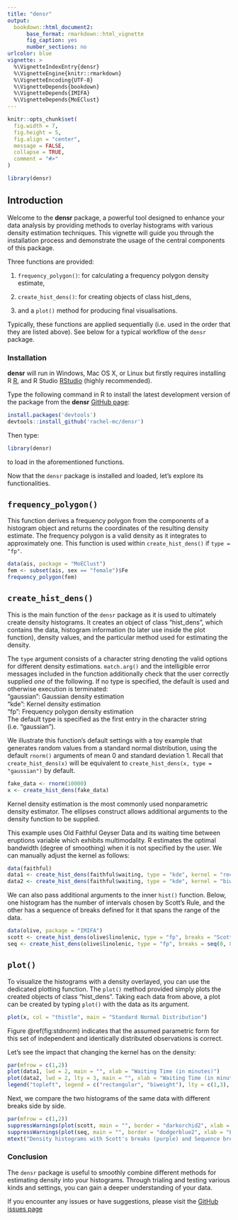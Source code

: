 ```yaml
---
title: "densr"
output: 
  bookdown::html_document2:
      base_format: rmarkdown::html_vignette
      fig_caption: yes
      number_sections: no
urlcolor: blue
vignette: >
  %\VignetteIndexEntry{densr}
  %\VignetteEngine{knitr::rmarkdown}
  %\VignetteEncoding{UTF-8}
  %\VignetteDepends{bookdown}
  %\VignetteDepends{IMIFA}
  %\VignetteDepends{MoEClust}
---
```


```r
knitr::opts_chunk$set(
  fig.width = 7,
  fig.height = 5,
  fig.align = "center",
  message = FALSE,
  collapse = TRUE,
  comment = "#>"
)
```

```r
library(densr)
```

## Introduction

Welcome to the __densr__ package, a powerful tool designed to enhance your data analysis by providing methods to overlay histograms with various density estimation techniques. This vignette will guide you through the installation process and demonstrate the usage of the central components of this package.

Three functions are provided:

  1. `frequency_polygon()`: for calculating a frequency polygon density estimate,
  
  2. `create_hist_dens()`: for creating objects of class hist_dens,
  
  3. and a `plot()` method for producing final visualisations.
  
Typically, these functions are applied sequentially (i.e. used in the order that they are listed above). See below for a typical workflow of the `densr` package.

### Installation

__densr__ will run in Windows, Mac OS X, or Linux but firstly requires installing R [R](https://cran.r-project.org/), and R Studio [RStudio](https://www.rstudio.com/) (highly recommended).

Type the following command in R to install the latest development version of the package from the __densr__ [GitHub page](https://github.com/rachel-mc/densr): 

```r
install.packages('devtools')
devtools::install_github('rachel-mc/densr')
```

Then type:

```r
library(densr)
```

to load in the aforementioned functions.

Now that the `densr` package is installed and loaded, let's explore its functionalities.

## `frequency_polygon()`

This function derives a frequency polygon from the components of a histogram object and returns the coordinates of the resulting density estimate. The frequency polygon is a valid density as it integrates to approximately one. This function is used within `create_hist_dens()` if `type = "fp"`.

```r
data(ais, package = "MoEClust")
fem <- subset(ais, sex == "female")$Fe
frequency_polygon(fem)
```

## `create_hist_dens()`

This is the main function of the `densr` package as it is used to ultimately create density histograms. It creates an object of class "hist_dens", which contains the data, histogram information (to later use inside the plot function), density values, and the particular method used for estimating the density.

The `type` argument consists of a character string denoting the valid options for different density estimations. `match.arg()` and the intelligible error messages included in the function additionally check that the user correctly supplied _one_ of the following.   If no type is specified, the default is used and otherwise execution is terminated:  
  "gaussian": Gaussian density estimation  
  "kde": Kernel density estimation  
  "fp": Frequency polygon density estimation  
The default type is specified as the first entry in the character string (i.e. "gaussian").

We illustrate this function's default settings with a toy example that generates random values from a standard normal distribution, using the default `rnorm()` arguments of mean 0 and standard deviation 1. Recall that `create_hist_dens(x)` will be equivalent to `create_hist_dens(x, type = "gaussian")` by default.

```r
fake_data <- rnorm(10000)
x <- create_hist_dens(fake_data)
```

Kernel density estimation is the most commonly used nonparametric density estimator. The ellipses construct allows additional arguments to the density function to be supplied. 

This example uses Old Faithful Geyser Data and its waiting time between eruptions variable which exhibits multimodality. R estimates the optimal bandwidth (degree of smoothing) when it is not specified by the user. We can manually adjust the kernel as follows:

```r
data(faithful)
data1 <- create_hist_dens(faithful$waiting, type = "kde", kernel = "rectangular")
data2 <- create_hist_dens(faithful$waiting, type = "kde", kernel = "biweight")
```

We can also pass additional arguments to the inner `hist()` function. Below, one histogram has the number of intervals chosen by Scott's Rule, and the other has a sequence of breaks defined for it that spans the range of the data.

```r
data(olive, package = "IMIFA")
scott <- create_hist_dens(olive$linolenic, type = "fp", breaks = "Scott")
seq <- create_hist_dens(olive$linolenic, type = "fp", breaks = seq(0, 80, by = 2))
```

## `plot()`

To visualize the histograms with a density overlayed, you can use the dedicated plotting function. The `plot()` method provided simply plots the created objects of class "hist_dens". Taking each data from above, a plot can be created by typing `plot()` with the data as its argument.

```r
plot(x, col = "thistle", main = "Standard Normal Distribution")
```

Figure \@ref(fig:stdnorm) indicates that the assumed parametric form for this set of independent and identically distributed observations is correct.

Let's see the impact that changing the kernel has on the density:

```r
par(mfrow = c(1,2))
plot(data1, lwd = 2, main = "", xlab = "Waiting Time (in minutes)")
plot(data2, lwd = 2, lty = 3, main = "", xlab = "Waiting Time (in minutes)")
legend("topleft", legend = c("rectangular", "biweight"), lty = c(1,3), lwd = c(2,2))
```

Next, we compare the two histograms of the same data with different breaks side by side. 

```r
par(mfrow = c(1,2))
suppressWarnings(plot(scott, main = "", border = "darkorchid2", xlab = "Linolenic acid content (%)"))
suppressWarnings(plot(seq, main = "", border = "dodgerblue2", xlab = "Linolenic acid content (%)"))
mtext("Density histograms with Scott's breaks (purple) and Sequence breaks (blue)", side = 1, line = -23, outer = TRUE)
```

### Conclusion

The `densr` package is useful to smoothly combine different methods for estimating density into your histograms. Through trialing and testing various kinds and settings, you can gain a deeper understanding of your data.

If you encounter any issues or have suggestions, please visit the [GitHub issues page](https://github.com/rachel-mc/densr/issues)
